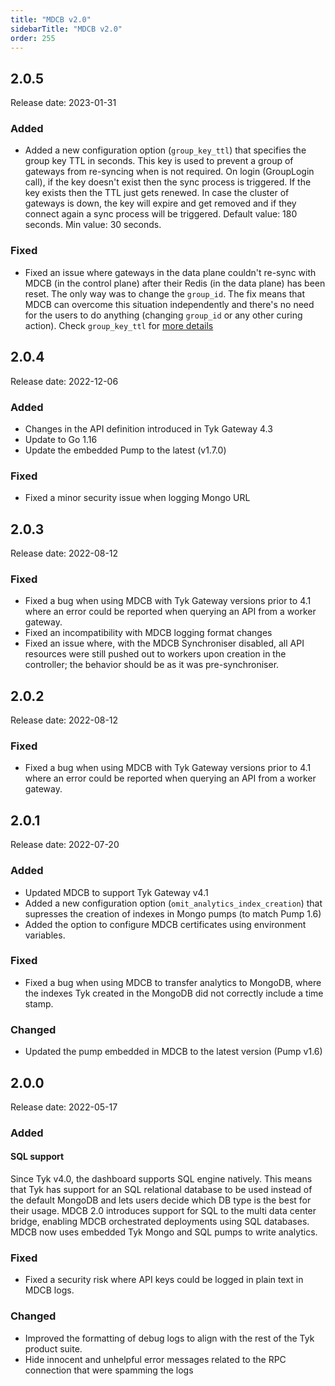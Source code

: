 ```yaml
---
title: "MDCB v2.0"
sidebarTitle: "MDCB v2.0"
order: 255
---
```


## 2.0.5
Release date: 2023-01-31

### Added
- Added a new configuration option (`group_key_ttl`) that specifies the group key TTL in seconds. This key is used to prevent a group of gateways from re-syncing when is not required. On login (GroupLogin call), if the key doesn't exist then the sync process is triggered. If the key exists then the TTL just gets renewed. In case the cluster of gateways is down, the key will expire and get removed and if they connect again a sync process will be triggered. Default value: 180 seconds. Min value: 30 seconds.

### Fixed
- Fixed an issue where gateways in the data plane couldn't re-sync with MDCB (in the control plane) after their Redis (in the data plane) has been reset. The only way was to change the `group_id`. The fix means that MDCB can overcome this situation independently and there's no need for the users to do anything (changing `group_id` or any other curing action). Check `group_key_ttl` for [more details](/5.6/#added)

## 2.0.4
Release date: 2022-12-06

### Added
- Changes in the API definition introduced in Tyk Gateway 4.3 
- Update to Go 1.16 
- Update the embedded Pump to the latest (v1.7.0)

### Fixed
- Fixed a minor security issue when logging Mongo URL 

## 2.0.3
Release date: 2022-08-12

### Fixed
- Fixed a bug when using MDCB with Tyk Gateway versions prior to 4.1 where an error could be reported when querying an API from a worker gateway.
- Fixed an incompatibility with MDCB logging format changes
- Fixed an issue where, with the MDCB Synchroniser disabled, all API resources were still pushed out to workers upon creation in the controller; the behavior should be as it was pre-synchroniser.

## 2.0.2
Release date: 2022-08-12

### Fixed
- Fixed a bug when using MDCB with Tyk Gateway versions prior to 4.1 where an error could be reported when querying an API from a worker gateway.

## 2.0.1
Release date: 2022-07-20

### Added
- Updated MDCB to support Tyk Gateway v4.1
- Added a new configuration option (`omit_analytics_index_creation`) that supresses the creation of indexes in Mongo pumps (to match Pump 1.6)
- Added the option to configure MDCB certificates using environment variables.

### Fixed
- Fixed a bug when using MDCB to transfer analytics to MongoDB, where the indexes Tyk created in the MongoDB did not correctly include a time stamp.

### Changed
- Updated the pump embedded in MDCB to the latest version (Pump v1.6)


## 2.0.0
Release date: 2022-05-17

### Added

#### SQL support
Since Tyk v4.0, the dashboard supports SQL engine natively. This means that Tyk has support for an SQL relational database to be used instead of the default MongoDB and lets users decide which DB type is the best for their usage. MDCB 2.0 introduces support for SQL to the multi data center bridge, enabling MDCB orchestrated deployments using SQL databases.
MDCB now uses embedded Tyk Mongo and SQL pumps to write analytics. 

### Fixed
- Fixed a security risk where API keys could be logged in plain text in MDCB logs.

### Changed
- Improved the formatting of debug logs to align with the rest of the Tyk product suite.
- Hide innocent and unhelpful error messages related to the RPC connection that were spamming the logs

